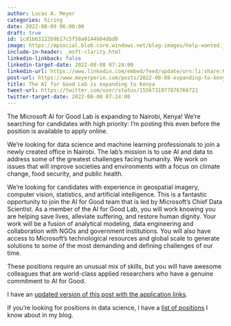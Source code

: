 ```yaml
---
author: Lucas A. Meyer
categories: hiring
date: 2022-08-09 06:00:00
draft: true
id: 1cd1b63122b9b17c5f58a0144b04dbd8
image: https://mpsocial.blob.core.windows.net/blog-images/help-wanted.jpg
include-in-header: _msft-clarity.html
linkedin-linkback: false
linkedin-target-date: 2022-08-08 07:24:00
linkedin-url: https://www.linkedin.com/embed/feed/update/urn:li:share:6962497678417027072
post-url: https://www.meyerperin.com/posts/2022-08-08-expanding-to-kenya.html
title: The AI for Good Lab is expanding to Kenya
tweet-url: https://twitter.com/user/status/1556731977876766721
twitter-target-date: 2022-08-08 07:24:00
---
```


The Microsoft AI for Good Lab is expanding to Nairobi, Kenya! We're searching for candidates with high priority: I'm posting this even before the position is available to apply online.

We're looking for data science and machine learning professionals to join a newly created office in Nairobi. The lab’s mission is to use AI and data to address some of the greatest challenges facing humanity. We work on issues that will improve societies and environments with a focus on climate change, food security, and public health.  
 
We're looking for candidates with experience in geospatial imagery, computer vision, statistics, and artificial intelligence. This is a fantastic opportunity to join the AI for Good team that is led by Microsoft’s Chief Data Scientist. As a member of the AI for Good Lab, you will work knowing you are helping save lives, alleviate suffering, and restore human dignity. Your work will be a fusion of analytical modeling, data engineering and collaboration with NGOs and government institutions. You will also have access to Microsoft’s technological resources and global scale to generate solutions to some of the most demanding and defining challenges of our time.

These positions require an unusual mix of skills, but you will have awesome colleagues that are world-class applied researchers who have a genuine commitment to AI for Good. 

I have an [updated version of this post with the application links](/posts/2022-08-12-kenya-principal.qmd).

If you're looking for positions in data science, I have a [list of positions](/hiring.qmd) I know about in my blog.